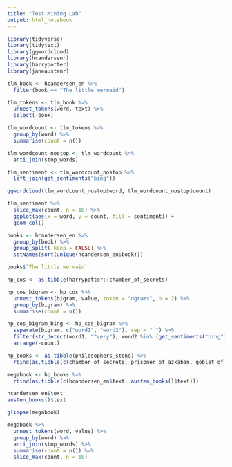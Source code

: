 ```yaml
---
title: "Test Mining Lab"
output: html_notebook
---
```


```r
library(tidyverse)
library(tidytext)
library(ggwordcloud)
library(hcandersenr)
library(harrypotter)
library(janeaustenr)
```

```r
tlm_book <- hcandersen_en %>% 
  filter(book == "The little mermaid")

tlm_tokens <- tlm_book %>% 
  unnest_tokens(word, text) %>% 
  select(-book)

tlm_wordcount <- tlm_tokens %>% 
  group_by(word) %>% 
  summarise(count = n())

tlm_wordcount_nostop <- tlm_wordcount %>% 
  anti_join(stop_words)

tlm_sentiment <- tlm_wordcount_nostop %>% 
  left_join(get_sentiments("bing"))

ggwordcloud(tlm_wordcount_nostop$word, tlm_wordcount_nostop$count)

tlm_sentiment %>% 
  slice_max(count, n = 10) %>% 
  ggplot(aes(x = word, y = count, fill = sentiment)) +
  geom_col()

books <- hcandersen_en %>%
  group_by(book) %>% 
  group_split(.keep = FALSE) %>%
  setNames(sort(unique(hcandersen_en$book)))

books$`The little mermaid`
```

```r
hp_cos <- as.tibble(harrypotter::chamber_of_secrets)
```

```r
hp_cos_bigram <- hp_cos %>% 
  unnest_tokens(bigram, value, token = "ngrams", n = 2) %>% 
  group_by(bigram) %>% 
  summarise(count = n())

hp_cos_bigram_bing <- hp_cos_bigram %>% 
  separate(bigram, c("word1", "word2"), sep = " ") %>% 
  filter(str_detect(word1, "^very"), word2 %in% (get_sentiments("bing"))$word) %>% 
  arrange(-count)
```

```r
hp_books <- as.tibble(philosophers_stone) %>% 
  rbind(as.tibble(c(chamber_of_secrets, prisoner_of_azkaban, goblet_of_fire, half_blood_prince, order_of_the_phoenix, deathly_hallows)))
```

```r
megabook <- hp_books %>% 
  rbind(as.tibble(c(hcandersen_en$text, austen_books()$text)))

hcandersen_en$text
austen_books()$text

glimpse(megabook)

megabook %>% 
  unnest_tokens(word, value) %>% 
  group_by(word) %>% 
  anti_join(stop_words) %>% 
  summarise(count = n()) %>% 
  slice_max(count, n = 10)
```


